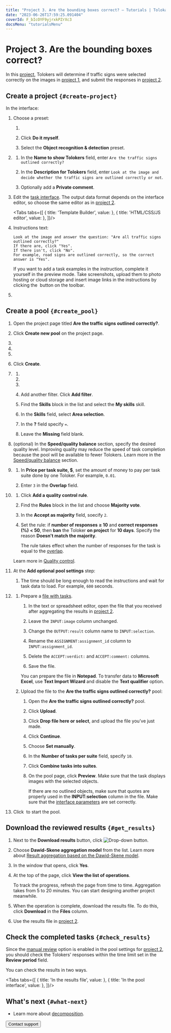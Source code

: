 ```yaml
---
title: "Project 3. Are the bounding boxes correct? — Tutorials | Toloka documentation"
date: "2023-06-26T17:59:25.091404"
coverId: F_bIcOYF9yjrxkPZrXc3
docsMenu: "tutorialsMenu"
---
```



# Project 3. Are the bounding boxes correct?

In this [project](/docs/glossary#project), Tolokers will determine if traffic signs were selected correctly on the images in [project 1](/docs/tutorials/image-segmentation-project1), and submit the responses in [project 2](/docs/tutorials/image-segmentation-project2).

## Create a project `{#create-project}`

In the interface:

1. Choose a preset:

    1. <TutorialsCreateProjectButton/>

        <TutorialsChoosePresetImage/>

    1. Click **Do it myself**.

    1. Select the **Object recognition & detection** preset.

1. <TutorialsAddNameDescription/>

    1. In the **Name to show Tolokers** field, enter `Are the traffic signs outlined correctly?`

    1. In the **Description for Tolokers** field, enter `Look at the image and decide whether the traffic signs are outlined correctly or not`.

    1. Optionally add a **Private comment**.

1. Edit the [task interface](/docs/glossary#task-interface). The output data format depends on the interface editor, so choose the same editor as in [project 2](/docs/tutorials/image-segmentation-project2).

   <Tabs tabs={[
      { title: 'Template Builder', value: <ImageSegmentationProject3List1/> },
      { title: 'HTML/CSS/JS editor', value: <ImageSegmentationProject3List4/> },
    ]}/>

1. <TolokaRequesterSourceInstructions/>

    Instructions text:

    ```plaintext
    Look at the image and answer the question: "Are all traffic signs outlined correctly?"
    If there are, click "Yes".
    If there isn't, click "No".
    For example, road signs are outlined correctly, so the correct answer is "Yes".
    ```

    <Note mode="tip" title="Tip">

    If you want to add a task examples in the instruction, complete it yourself in the preview mode. Take screenshots, upload them to photo hosting or cloud storage and insert image links in the instructions by clicking the <img src="https://tlkfrontprod.azureedge.net/portal-production/static/uploaded/images/1675425175297/1675425175297_original_svg.svg" alt="" /> button on the toolbar.

    </Note>

1. <SaveProject/>

## Create a pool `{#create_pool}`
1. Open the project page titled **Are the traffic signs outlined correctly?**.

1. Click **Create new pool** on the project page.

1. <TolokaRequesterPoolType/>

1. <TolokaRequesterPoolName/>

1. <TolokaRequesterPoolDescription/>

1. Click **Create**.

1. <TolokaRequesterSourceAudienceSettings/>

    1. <TutorialsLanguageFilter/>

    1. <TutorialsShockingContent/>

    1. <TutorialsPlatformFilter/>

    1. Add another filter. Click **Add filter**.

    1. Find the **Skills** block in the list and select the **My skills** skill.

    1. In the **Skills** field, select **Area selection**.

    1. In the **?** field specify `=`.

    1. Leave the **Missing** field blank.

1. (optional) In the **Speed/quality balance** section, specify the desired quality level. Improving quality may reduce the speed of task completion because the pool will be available to fewer Tolokers. Learn more in the [Speed/quality balance](/docs/guide/adjust) section.

1. <TolokaRequesterSourcePriceSettings/>

    1. In **Price per task suite, $**, set the amount of money to pay per task suite done by one Toloker. For example, `0.01`.

    1. Enter `3` in the **Overlap** field.

1. <TutorialsQualityControl/>

    1. Click **Add a quality control rule**.

    1. Find the **Rules** block in the list and choose **Majority vote**.

    1. In the **Accept as majority** field, soecify `2`.

    1. Set the rule: if **number of responses** **≥ 10** and **correct responses (%)** **< 50**, then **ban** the Toloker **on project** for **10 days**. Specify the reason **Doesn't match the majority**.

        <Note mode="note" title="Note">

        The rule takes effect when the number of responses for the task is equal to the [overlap](/docs/glossary#overlap).

        </Note>

    Learn more in [Quality control](/docs/guide/control).

1. At the **Add optional pool settings** step:

    1. <TutorialsTimePerTaskSuite/>

        The time should be long enough to read the instructions and wait for task data to load. For example, `600` seconds.

1. <TutorialsUploadTasks/>

    1. Prepare a [file with tasks](/docs/glossary#tsv).

        1. In the text or spreadsheet editor, open the file that you received after aggregating the results in [project 2](/docs/tutorials/image-segmentation-project2).

        1. Leave the `INPUT:image` column unchanged.

        1. Change the `OUTPUT:result` column name to `INPUT:selection`.

        1. Rename the `ASSIGNMENT:assignment_id` column to `INPUT:assignment_id`.

        1. Delete the `ACCEPT:verdict:` and `ACCEPT:comment:` columns.

        1. Save the file.

        <Note mode="tip" title="Tip">

        You can prepare the file in **Notepad**. To transfer data to **Microsoft Excel**, use **Text Import Wizard** and disable the **Text qualifier** option.

        </Note>

    1. Upload the file to the **Are the traffic signs outlined correctly?** pool:

        1. Open the **Are the traffic signs outlined correctly?** pool.

        1. Click **Upload**.

        1. Click **Drop file here or select**, and upload the file you’ve just made.

        1. Click **Continue**.

        1. Choose **Set manually**.

        1. In the **Number of tasks per suite** field, specify `10`.

        1. Click **Combine tasks into suites**.

        1. On the pool page, click **Preview**. Make sure that the task displays images with the selected objects.

            <Note mode="tip" title="Tip">

            If there are no outlined objects, make sure that quotes are properly used in the **INPUT:selection** column in the file. Make sure that the [interface parameters](#task-interface) are set correctly.

            </Note>

1. Click <img src="https://tlkfrontprod.azureedge.net/portal-production/static/uploaded/images/1675425184616/1675425184616_original_svg.svg" alt="" /> to start the pool.

## Download the reviewed results `{#get_results}`
1. Next to the **Download results** button, click <img src="https://tlkfrontprod.azureedge.net/portal-production/static/uploaded/images/1675425179291/1675425179291_original_svg.svg" alt="Drop-down button" />.

1. Choose **Dawid-Skene aggregation model** from the list. Learn more about [Result aggregation based on the Dawid-Skene model](/docs/guide/result-aggregation#dawid-skene).

1. In the window that opens, click **Yes**.

1. At the top of the page, click **View the list of operations**.

    <Note mode="note" title="Note">

    To track the progress, refresh the page from time to time. Aggregation takes from 5 to 20 minutes. You can start designing another project meanwhile.

    </Note>

1. When the operation is complete, download the results file. To do this, click **Download** in the **Files** column.

1. Use the results file in [project 2](/docs/tutorials/image-segmentation-project2).

## Check the completed tasks `{#check_results}`

Since the [manual review](/docs/tutorials/image-segmentation-project2) option is enabled in the pool settings for [project 2](/docs/tutorials/image-segmentation-project2), you should check the Tolokers' responses within the time limit set in the **Review period** field.

You can check the results in two ways.

<Tabs tabs={[
  { title: 'In the results file', value: <ImageSegmentationProject3List2/> },
  { title: 'In the pool interface', value: <ImageSegmentationProject3List3/> },
]}/>

## What's next `{#what-next}`

- Learn more about [decomposition](/docs/guide/solution-architecture).

<Button themeColor="light" view="default" size="l" type="link" url="/docs/guide/troubleshooting/support?form-source=tutorials-image-segmentation-project3">Contact support</Button>